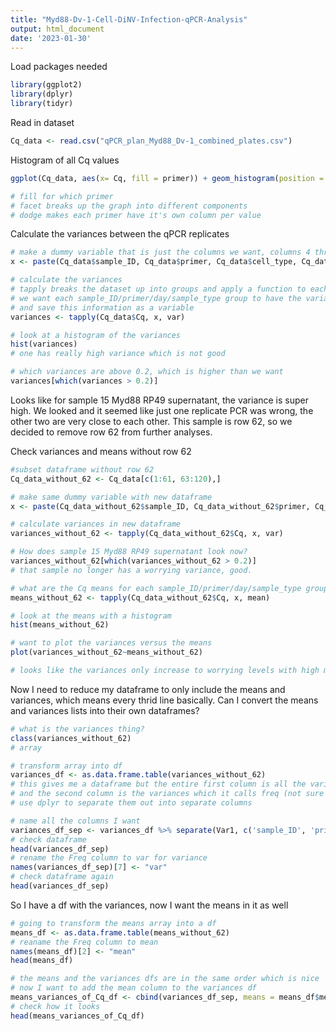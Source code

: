 ```yaml
---
title: "Myd88-Dv-1-Cell-DiNV-Infection-qPCR-Analysis"
output: html_document
date: '2023-01-30'
---
```

Load packages needed 

```r
library(ggplot2)
library(dplyr)
library(tidyr)
```


Read in dataset 
```r
Cq_data <- read.csv("qPCR_plan_Myd88_Dv-1_combined_plates.csv")

```



Histogram of all Cq values 

```r

ggplot(Cq_data, aes(x= Cq, fill = primer)) + geom_histogram(position = "dodge") + facet_grid(cell_type~sample_type) 

# fill for which primer 
# facet breaks up the graph into different components 
# dodge makes each primer have it's own column per value 

```
Calculate the variances between the qPCR replicates 
```r
# make a dummy variable that is just the columns we want, columns 4 through 9
x <- paste(Cq_data$sample_ID, Cq_data$primer, Cq_data$cell_type, Cq_data$sample_type, Cq_data$day, Cq_data$infected.)

# calculate the variances 
# tapply breaks the dataset up into groups and apply a function to each group
# we want each sample_ID/primer/day/sample_type group to have the variance calculated for the Cq value 
# and save this information as a variable 
variances <- tapply(Cq_data$Cq, x, var)

# look at a histogram of the variances 
hist(variances)
# one has really high variance which is not good 

# which variances are above 0.2, which is higher than we want 
variances[which(variances > 0.2)]

```

Looks like for sample 15 Myd88 RP49 supernatant, the variance is super high. We looked and it seemed like just one replicate PCR was wrong, the other two are very close to each other. This sample is row 62, so we decided to remove row 62 from further analyses. 

Check variances and means without row 62
```r
#subset dataframe without row 62
Cq_data_without_62 <- Cq_data[c(1:61, 63:120),]

# make same dummy variable with new dataframe
x <- paste(Cq_data_without_62$sample_ID, Cq_data_without_62$primer, Cq_data_without_62$cell_type, Cq_data_without_62$sample_type, Cq_data_without_62$day, Cq_data_without_62$infected.)

# calculate variances in new dataframe 
variances_without_62 <- tapply(Cq_data_without_62$Cq, x, var)

# How does sample 15 Myd88 RP49 supernatant look now?
variances_without_62[which(variances_without_62 > 0.2)]
# that sample no longer has a worrying variance, good. 

# what are the Cq means for each sample_ID/primer/day/sample_type group?
means_without_62 <- tapply(Cq_data_without_62$Cq, x, mean)

# look at the means with a histogram
hist(means_without_62)

# want to plot the variances versus the means 
plot(variances_without_62~means_without_62)

# looks like the variances only increase to worrying levels with high means. Rob and I talked about this and for all of them except one (which has the lowest worrying variance), there either shouldn't be any detectable virus(not infected) or vely little (day 0). All of these are for the 115 primer. We are thinking that this level of variance is just what "no virus" looks like. So we will keep these for analysis. 

```

Now I need to reduce my dataframe to only include the means and variances, which means every thrid line basically. Can I convert the means and variances lists into their own dataframes?

```r
# what is the variances thing?
class(variances_without_62)
# array

# transform array into df
variances_df <- as.data.frame.table(variances_without_62)
# this gives me a dataframe but the entire first column is all the variables 
# and the second column is the variances which it calls freq (not sure why)
# use dplyr to separate them out into separate columns 

# name all the columns I want 
variances_df_sep <- variances_df %>% separate(Var1, c('sample_ID', 'primer', 'cell_type', 'sample_type', 'day', 'infected'))
# check dataframe 
head(variances_df_sep)
# rename the Freq column to var for variance
names(variances_df_sep)[7] <- "var"
# check dataframe again
head(variances_df_sep)
```
So I have a df with the variances, now I want the means in it as well 
```r

# going to transform the means array into a df
means_df <- as.data.frame.table(means_without_62)
# reaname the Freq column to mean
names(means_df)[2] <- "mean"
head(means_df)

# the means and the variances dfs are in the same order which is nice
# now I want to add the mean column to the variances df
means_variances_of_Cq_df <- cbind(variances_df_sep, means = means_df$mean)
# check how it looks
head(means_variances_of_Cq_df)
```


